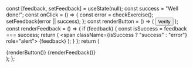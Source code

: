 
  const [feedback, setFeedback] = useState(null);
  const success = "Well done!";
  const onClick = () => {
    const error = checkExercise();
    setFeedback(error || success);
  };
  const renderButton = () => (
    <button type="button" className="button" onClick={onClick}>
      Verify
    </button>
  );
  const renderFeedback = () => {
    if (feedback) {
      const isSuccess = feedback === success;
      return (
        <span className={isSuccess ? "success" : "error"} role="alert">
          {feedback}
        </span>
      );
    }
  };
  return (
    <div className="verify">
      {renderButton()}
      {renderFeedback()}
    </div>
  );
};

